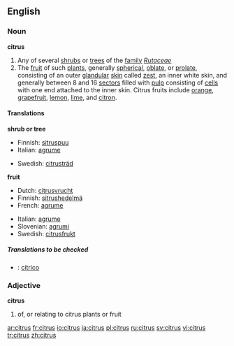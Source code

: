 {{see|Citrus}}
==English==
===Noun===
'''citrus'''
{{wikipedia}}
#Any of several [[shrub]]s or [[tree]]s of the [[family]] ''[[Rutaceae]]''
#The [[fruit]] of such [[plant]]s, generally [[spherical]], [[oblate]], or [[prolate]], consisting of an outer [[glandular]] [[skin]] called [[zest]], an inner white skin, and generally between 8 and 16 [[sector]]s filled with [[pulp]] consisting of [[cell]]s with one end attached to the inner skin. Citrus fruits include [[orange]], [[grapefruit]], [[lemon]], [[lime]], and [[citron]].

====Translations====
'''shrub or tree'''
{{top}}
*Finnish: [[sitruspuu]]
*Italian: [[agrume]] {{m}}
{{mid}}
*Swedish: [[citrusträd]] {{n}}
{{bottom}}

'''fruit'''
{{top}}
*Dutch: [[citrusvrucht]] {{f}}
*Finnish: [[sitrushedelmä]]
*French: [[agrume]] {{m}}
{{mid}}
*Italian: [[agrume]] {{m}}
*Slovenian: [[agrumi]] {{p}}
*Swedish: [[citrusfrukt]] {{c}}
{{bottom}}

=====Translations to be checked=====
<!--Remove this section once all of the translations below have been moved into the tables above.-->
{{checktrans}}
*{{ttbc|Spanish}}: [[cítrico]] {{m}}

===Adjective===
'''citrus'''

#of, or relating to citrus plants or fruit

[[ar:citrus]]
[[fr:citrus]]
[[io:citrus]]
[[ja:citrus]]
[[pl:citrus]]
[[ru:citrus]]
[[sv:citrus]]
[[vi:citrus]]
[[tr:citrus]]
[[zh:citrus]]